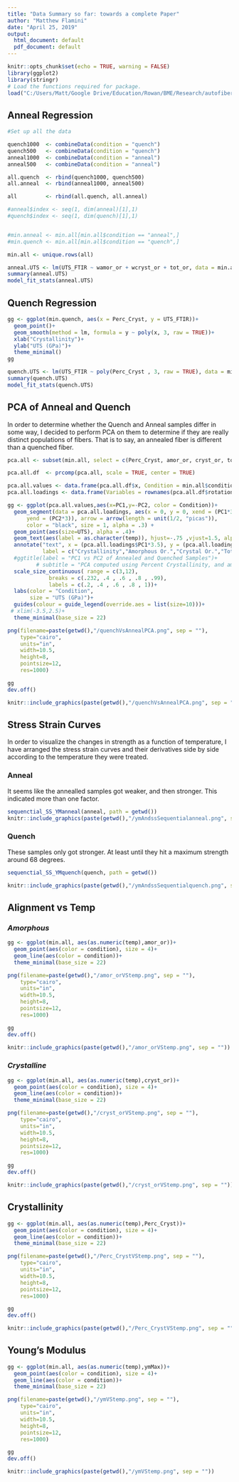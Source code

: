 ```yaml
---
title: "Data Summary so far: towards a complete Paper"
author: "Matthew Flamini"
date: "April 25, 2019"
output:
  html_document: default
  pdf_document: default
---
```


```r
knitr::opts_chunk$set(echo = TRUE, warning = FALSE)
library(ggplot2)
library(stringr)
# Load the functions required for package.
load("C:/Users/Matt/Google Drive/Education/Rowan/BME/Research/autofibers/functionsOnlyEnvironment.RData") 
```

## Anneal Regression

```r
#Set up all the data

quench1000  <- combineData(condition = "quench")
quench500   <- combineData(condition = "quench")
anneal1000  <- combineData(condition = "anneal")
anneal500   <- combineData(condition = "anneal")

all.quench  <- rbind(quench1000, quench500)
all.anneal  <- rbind(anneal1000, anneal500)

all         <- rbind(all.quench, all.anneal)

#anneal$index <- seq(1, dim(anneal)[1],1)
#quench$index <- seq(1, dim(quench)[1],1)


#min.anneal <- min.all[min.all$condition == "anneal",]
#min.quench <- min.all[min.all$condition == "quench",]

min.all <- unique.rows(all)
```

```r
anneal.UTS <- lm(UTS_FTIR ~ wamor_or + wcryst_or + tot_or, data = min.anneal)
summary(anneal.UTS)
model_fit_stats(anneal.UTS)
```

## Quench Regression


```r
gg <- ggplot(min.quench, aes(x = Perc_Cryst, y = UTS_FTIR))+
  geom_point()+
  geom_smooth(method = lm, formula = y ~ poly(x, 3, raw = TRUE))+
  xlab("Crystallinity")+
  ylab("UTS (GPa)")+
  theme_minimal()
gg
```

```r
quench.UTS <- lm(UTS_FTIR ~ poly(Perc_Cryst , 3, raw = TRUE), data = min.quench)
summary(quench.UTS)
model_fit_stats(quench.UTS)
```

## PCA of Anneal and Quench
In order to determine whether the Quench and Anneal samples differ in some way, I decided to perform PCA on them to determine if they are really distinct populations of fibers. That is to say, an annealed fiber is different than a quenched fiber. 

```r
pca.all <- subset(min.all, select = c(Perc_Cryst, amor_or, cryst_or, tot_or))
```

```r
pca.all.df  <- prcomp(pca.all, scale = TRUE, center = TRUE)
```

```r
pca.all.values <- data.frame(pca.all.df$x, Condition = min.all$condition, temp <- min.all$temp, UTS <- min.all$UTS_FTIR)
pca.all.loadings <- data.frame(Variables = rownames(pca.all.df$rotation), pca.all.df$rotation)

gg <- ggplot(pca.all.values,aes(x=PC1,y=-PC2, color = Condition))+
  geom_segment(data = pca.all.loadings, aes(x = 0, y = 0, xend = (PC1*3),
      yend = (PC2*3)), arrow = arrow(length = unit(1/2, "picas")),
      color = "black", size = 1, alpha = .3) +
  geom_point(aes(size=UTS), alpha = .4)+
  geom_text(aes(label = as.character(temp)), hjust=-.75 ,vjust=1.5, alpha = .8, color = "black")+
  annotate("text", x = (pca.all.loadings$PC1*3.5), y = (pca.all.loadings$PC2*3.5),#label = pca.loadings$Variables)+
           label = c("Crystallinity","Amorphous Or.","Crystal Or.","Total Or."))+ #pca.loadings$Variables)+
  #ggtitle(label = "PC1 vs PC2 of Annealed and Quenched Samples")+
         # subtitle = "PCA computed using Percent Crystallinity, and amorphous, crystal, and total Orientation")+
  scale_size_continuous( range = c(3,12),
             breaks = c(.232, .4 , .6 , .8 , .99),
             labels = c(.2, .4 , .6 , .8 , 1))+
  labs(color = "Condition",
       size = "UTS (GPa)")+
  guides(colour = guide_legend(override.aes = list(size=10)))+
 # xlim(-3.5,2.5)+
  theme_minimal(base_size = 22)

png(filename=paste(getwd(),"/quenchVsAnnealPCA.png", sep = ""),
    type="cairo",
    units="in",
    width=10.5,
    height=8,
    pointsize=12,
    res=1000)

gg
dev.off()

knitr::include_graphics(paste(getwd(),"/quenchVsAnnealPCA.png", sep = ""))
```

## Stress Strain Curves

In order to visualize the changes in strength as a function of temperature, I have arranged the stress strain curves and their derivatives side by side according to the temperature they were treated. 

### Anneal
It seems like the annealled samples got weaker, and then stronger. This indicated more than one factor.

```r

sequenctial_SS_YManneal(anneal, path = getwd())
knitr::include_graphics(paste(getwd(),"/ymAndssSequentialanneal.png", sep = ""))
```

### Quench
These samples only got stronger. At least until they hit a maximum strength around 68 degrees. 

```r
sequenctial_SS_YMquench(quench, path = getwd())

knitr::include_graphics(paste(getwd(),"/ymAndssSequentialquench.png", sep = ""))
```


## Alignment vs Temp

### *Amorphous*


```r
gg <- ggplot(min.all, aes(as.numeric(temp),amor_or))+
  geom_point(aes(color = condition), size = 4)+
  geom_line(aes(color = condition))+
  theme_minimal(base_size = 22)

png(filename=paste(getwd(),"/amor_orVStemp.png", sep = ""),
    type="cairo",
    units="in",
    width=10.5,
    height=8,
    pointsize=12,
    res=1000)

gg
dev.off()

knitr::include_graphics(paste(getwd(),"/amor_orVStemp.png", sep = ""))
```

### *Crystalline*


```r
gg <- ggplot(min.all, aes(as.numeric(temp),cryst_or))+
  geom_point(aes(color = condition), size = 4)+
  geom_line(aes(color = condition))+
  theme_minimal(base_size = 22)

png(filename=paste(getwd(),"/cryst_orVStemp.png", sep = ""),
    type="cairo",
    units="in",
    width=10.5,
    height=8,
    pointsize=12,
    res=1000)

gg
dev.off()

knitr::include_graphics(paste(getwd(),"/cryst_orVStemp.png", sep = ""))
```

## Crystallinity


```r
gg <- ggplot(min.all, aes(as.numeric(temp),Perc_Cryst))+
  geom_point(aes(color = condition), size = 4)+
  geom_line(aes(color = condition))+
  theme_minimal(base_size = 22)

png(filename=paste(getwd(),"/Perc_CrystVStemp.png", sep = ""),
    type="cairo",
    units="in",
    width=10.5,
    height=8,
    pointsize=12,
    res=1000)

gg
dev.off()

knitr::include_graphics(paste(getwd(),"/Perc_CrystVStemp.png", sep = ""))
```


## Young's Modulus


```r
gg <- ggplot(min.all, aes(as.numeric(temp),ymMax))+
  geom_point(aes(color = condition), size = 4)+
  geom_line(aes(color = condition))+
  theme_minimal(base_size = 22)

png(filename=paste(getwd(),"/ymVStemp.png", sep = ""),
    type="cairo",
    units="in",
    width=10.5,
    height=8,
    pointsize=12,
    res=1000)

gg
dev.off()

knitr::include_graphics(paste(getwd(),"/ymVStemp.png", sep = ""))
```
